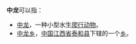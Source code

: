 {{消歧义|Z中|Cat=二字消歧义}}

'''中龙'''可以指：
*[[中龙|中龙]]，一种小型水生[[爬行动物|爬行动物]]。
*[[中龙乡|中龙乡]]，[[中华人民共和国|中国]][[江西省|江西省]][[泰和县|泰和县]]下辖的一个[[乡|乡]]。